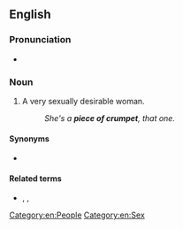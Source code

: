 ==English==

===Pronunciation===
* {{audio|en|En-au-piece of crumpet.ogg|Audio (AU)}}

===Noun===
{{en-noun|pieces of crumpet}}

# {{lb|en|slang}} A very sexually desirable woman.
#: ''She's a '''piece of crumpet''', that one.''

====Synonyms====
* {{seeSynonyms|en|beautiful woman}}

====Related terms====
* {{l|en|crumpet}}, {{l|en|bit of crumpet}}, {{l|en|thinking man's crumpet}}

[[Category:en:People]]
[[Category:en:Sex]]